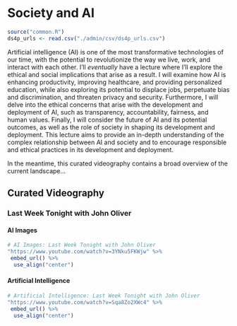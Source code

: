 # Society and AI

```r
source("common.R")
ds4p_urls <- read.csv("./admin/csv/ds4p_urls.csv")
```

Artificial intelligence (AI) is one of the most transformative technologies of our time, with the potential to revolutionize the way we live, work, and interact with each other. I'll *eventually* have a lecture where I'll explore the ethical and social implications that arise as a result. I will examine how AI is enhancing productivity, improving healthcare, and providing personalized education, while also exploring its potential to displace jobs, perpetuate bias and discrimination, and threaten privacy and security. Furthermore, I will delve into the ethical concerns that arise with the development and deployment of AI, such as transparency, accountability, fairness, and human values. Finally, I will consider the future of AI and its potential outcomes, as well as the role of society in shaping its development and deployment. This lecture aims to provide an in-depth understanding of the complex relationship between AI and society and to encourage responsible and ethical practices in its development and deployment.

In the meantime, this curated videography contains a broad overview of the current landscape...

## Curated Videography

### Last Week Tonight with John Oliver


#### AI Images
```r
# AI Images: Last Week Tonight with John Oliver
"https://www.youtube.com/watch?v=3YNku5FKWjw" %>%
 embed_url() %>%
  use_align("center")
```


#### Artificial Intelligence
```r
# Artificial Intelligence: Last Week Tonight with John Oliver
"https://www.youtube.com/watch?v=Sqa8Zo2XWc4" %>%
 embed_url() %>%
  use_align("center")
```
